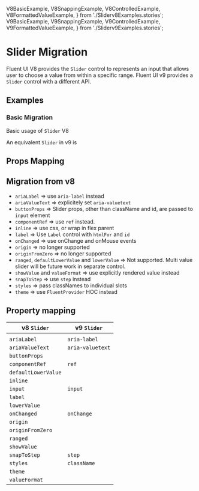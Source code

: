 

  V8BasicExample,
  V8SnappingExample,
  V8ControlledExample,
  V8FormattedValueExample,
} from './Sliderv8Examples.stories';
  V9BasicExample,
  V9SnappingExample,
  V9ControlledExample,
  V9FormattedValueExample,
} from './Sliderv9Examples.stories';

<Meta title="Concepts/Migration/from v8/Components/Slider Migration" />

# Slider Migration

Fluent UI V8 provides the `Slider` control to represents an input that allows user to choose a value from within a specific range.
Fluent UI v9 provides a `Slider` control with a different API.

## Examples

### Basic Migration

Basic usage of `Slider` V8

<Canvas>
  <Story parameters={{ docs: { source: { code: v8Demo } } }} name="v8 Example">
    <V8BasicExample />
    <V8SnappingExample />
    <V8ControlledExample />
    <V8FormattedValueExample />
  </Story>
</Canvas>

An equivalent `Slider` in v9 is

<Canvas>
  <Story parameters={{ docs: { source: { code: v9Demo } } }} name="v9 Example">
    <div style={{ display: 'flex', flexDirection: 'column' }}>
      <V9BasicExample />
      <V9SnappingExample />
      <V9ControlledExample />
      <V9FormattedValueExample />
    </div>
  </Story>
</Canvas>

## Props Mapping

## Migration from v8

- `ariaLabel` => use `aria-label` instead
- `ariaValueText` => explicitely set `aria-valuetext`
- `buttonProps` => Slider props, other than className and id, are passed to `input` element
- `componentRef` => use `ref` instead.
- `inline` => use css, or wrap in flex parent
- `label` => Use `Label` control with `htmlFor` and `id`
- `onChanged` => use onChange and onMouse events
- `origin` => no longer supported
- `originFromZero` => no longer supported
- `ranged`, `defaultLowerValue` and `lowerValue` => Not supported. Multi value slider will be future work in separate control.
- `showValue` and `valueFormat` => use explicitly rendered value instead
- `snapToStep` => use `step` instead
- `styles` => pass classNames to individual slots
- `theme` => use `FluentProvider` HOC instead

## Property mapping

| v8 `Slider`         | v9 `Slider`      |
| ------------------- | ---------------- |
|                     |                  |
| `ariaLabel`         | `aria-label`     |
| `ariaValueText`     | `aria-valuetext` |
| `buttonProps`       |                  |
| `componentRef`      | `ref`            |
| `defaultLowerValue` |                  |
| `inline`            |                  |
| `input`             | `input`          |
| `label`             |                  |
| `lowerValue`        |                  |
| `onChanged`         | `onChange`       |
| `origin`            |                  |
| `originFromZero`    |                  |
| `ranged`            |                  |
| `showValue`         |                  |
| `snapToStep`        | `step`           |
| `styles`            | `className`      |
| `theme`             |                  |
| `valueFormat`       |                  |
